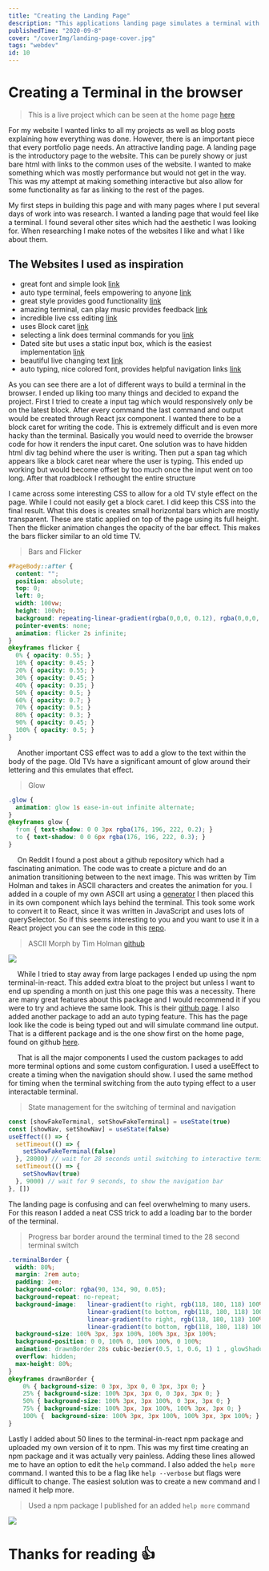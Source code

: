 ```yaml
---
title: "Creating the Landing Page"
description: "This applications landing page simulates a terminal with Unix commands. Here I break down how I made it"
publishedTime: "2020-09-8"
cover: "/coverImg/landing-page-cover.jpg"
tags: "webdev"
id: 10
---
```


# Creating a Terminal in the browser

> This is a live project which can be seen at the home page [here](https://codabool.com)

For my website I wanted links to all my projects as well as blog posts
explaining how everything was done. However, there is an important piece that every
portfolio page needs. An attractive landing page. A landing page is the introductory page to the website.
This can be purely showy or just bare html with links to the common uses of the website.
I wanted to make something which was mostly performance but would not get in the way.
This was my attempt at making something
interactive but also allow for some functionality as far as linking to the rest of the pages.

My first steps in building this page and with many pages where I put several days of work into was research.
I wanted a landing page that would feel like a terminal.
I found several other sites which had the aesthetic I was looking for.
When researching I make notes of the websites I like and what I like about them.

## The Websites I used as inspiration
- great font and simple look [link](https://mikehodgson.com/)  
- auto type terminal, feels empowering to anyone [link](http://hackertyper.com/)  
- great style provides good functionality [link](https://aerolab.co/coding-challenge)  
- amazing terminal, can play music provides feedback [link](https://cmd.to/fm)  
- incredible live css editing [link](https://www.strml.net/)  
- uses Block caret [link](https://www.masswerk.at/jsuix/index.html)  
- selecting a link does terminal commands for you [link](https://www.robscanlon.com/encom-boardroom)  
- Dated site but uses a static input box, which is the easiest implementation [link](https://brkmnd.com/)  
- beautiful live changing text [link](https://ertdfgcvb.xyz/)  
- auto typing, nice colored font, provides helpful navigation links [link](https://pradyuman7.github.io/)

As you can see there are a lot of different ways to build a terminal in the browser.
I ended up liking too many things and decided to expand the project.
First I tried to create a input tag which would responsively only be on the latest block.
After every command the last command and output would be created through React jsx component.
I wanted there to be a block caret for writing the code.
This is extremely difficult and is even more hacky than the terminal.
Basically you would need to override the browser code for how it renders the input caret.
One solution was to have hidden html div tag behind where the user is writing.
Then put a span tag which appears like a block caret near where the user is typing.
This ended up working but would become offset by too much once the input went on too long.
After that roadblock I rethought the entire structure

I came across some interesting CSS to allow for a old TV style effect on the page.
While I could not easily get a block caret. I did keep this CSS into the final result.
What this does is creates small horizontal bars which are mostly transparent.
These are static applied on top of the page using its full height.
Then the flicker animation changes the opacity of the bar effect.
This makes the bars flicker similar to an old time TV.

> Bars and Flicker
```css
#PageBody::after {
  content: "";
  position: absolute;
  top: 0;
  left: 0;
  width: 100vw;
  height: 100vh;
  background: repeating-linear-gradient(rgba(0,0,0, 0.12), rgba(0,0,0, 0.1) , transparent 10px, transparent 12px );
  pointer-events: none;
  animation: flicker 2s infinite;
}
@keyframes flicker {
  0% { opacity: 0.55; }
  10% { opacity: 0.45; }
  20% { opacity: 0.55; }
  30% { opacity: 0.45; }
  40% { opacity: 0.35; }
  50% { opacity: 0.5; }
  60% { opacity: 0.7; }
  70% { opacity: 0.5; }
  80% { opacity: 0.3; }
  90% { opacity: 0.45; }
  100% { opacity: 0.5; }
}
```

&emsp;
Another important CSS effect was to add a glow to the text within the body of the page.
Old TVs have a significant amount of glow around their lettering and this emulates that effect.

> Glow
```css
.glow {
  animation: glow 1s ease-in-out infinite alternate;
}
@keyframes glow {
  from { text-shadow: 0 0 3px rgba(176, 196, 222, 0.2); }
  to { text-shadow: 0 0 6px rgba(176, 196, 222, 0.3); }
}
```

&emsp;
On Reddit I found a post about a github repository which had a fascinating animation.
The code was to create a picture and do an animation transitioning between to the next image.
This was written by Tim Holman and takes in ASCII characters and creates the animation for you.
I added in a couple of my own ASCII art using a [generator](https://www.coolgenerator.com/ascii-text-generator)
I then placed this in its own component which lays behind the terminal.
This took some work to convert it to React, since it was written in JavaScript and uses lots of querySelector.
So if this seems interesting to you and you want to use it in a React project you can see the code in this [repo](https://github.com/CodaBool/nextjs-codabool).

> ASCII Morph by Tim Holman [github](https://github.com/tholman/ascii-morph)

<Img src="/posts/10/ascii-morph.gif" size="lg" />

&emsp;
While I tried to stay away from large packages I ended up using the npm terminal-in-react.
This added extra bloat to the project but unless I want to end up spending a month on just this one page this was a necessity.
There are many great features about this package and I would recommend it if you were to try and achieve the same look.
This is their [github page](https://github.com/dongy7/react-animated-term). I also added another package to add an auto typing feature.
This has the page look like the code is being typed out and will simulate command line output.
That is a different package and is the one show first on the home page, found on github [here](https://github.com/rohanchandra/react-terminal-component).

&emsp;
That is all the major components I used the custom packages to add more terminal options and some custom configuration.
I used a useEffect to create a timing when the navigation should show.
I used the same method for timing when the terminal switching from the auto typing effect to a user interactable terminal.

> State management for the switching of terminal and navigation
```js
const [showFakeTerminal, setShowFakeTerminal] = useState(true)
const [showNav, setShowNav] = useState(false)
useEffect(() => {
  setTimeout(() => {
    setShowFakeTerminal(false)
  }, 28000) // wait for 28 seconds until switching to interactive terminal
  setTimeout(() => {
    setShowNav(true)
  }, 9000) // wait for 9 seconds, to show the navigation bar
}, [])
```

The landing page is confusing and can feel overwhelming to many users.
For this reason I added a neat CSS trick to add a loading bar to the border of the terminal.

> Progress bar border around the terminal timed to the 28 second terminal switch 
```css
.terminalBorder {
  width: 80%;
  margin: 2rem auto;
  padding: 2em;
  background-color: rgba(90, 134, 90, 0.05);
  background-repeat: no-repeat;
  background-image:   linear-gradient(to right, rgb(118, 180, 118) 100%, rgb(118, 180, 118) 100%),
                      linear-gradient(to bottom, rgb(118, 180, 118) 100%, rgb(118, 180, 118) 100%),
                      linear-gradient(to right, rgb(118, 180, 118) 100%, rgb(118, 180, 118) 100%),
                      linear-gradient(to bottom, rgb(118, 180, 118) 100%, rgb(118, 180, 118) 100%);
  background-size: 100% 3px, 3px 100%, 100% 3px, 3px 100%;
  background-position: 0 0, 100% 0, 100% 100%, 0 100%;
  animation: drawnBorder 28s cubic-bezier(0.5, 1, 0.6, 1) 1 , glowShadow 34s normal forwards ease-in-out;
  overflow: hidden;
  max-height: 80%;
}
@keyframes drawnBorder {
    0% { background-size: 0 3px, 3px 0, 0 3px, 3px 0; }
    25% { background-size: 100% 3px, 3px 0, 0 3px, 3px 0; }
    50% { background-size: 100% 3px, 3px 100%, 0 3px, 3px 0; }
    75% { background-size: 100% 3px, 3px 100%, 100% 3px, 3px 0; }
    100% {  background-size: 100% 3px, 3px 100%, 100% 3px, 3px 100%; }
}
```

Lastly I added about 50 lines to the terminal-in-react npm package and uploaded my own version of it to npm.
This was my first time creating an npm package and it was actually very painless.
Adding these lines allowed me to have an option to edit the `help` command.
I also added the `help more` command. I wanted this to be a flag like `help --verbose` but flags were difficult to change.
The easiest solution was to create a new command and I named it help more.

> Used a npm package I published for an added `help more` command

<Img src="/posts/10/help-more.PNG" size="lg" />

# Thanks for reading 👍